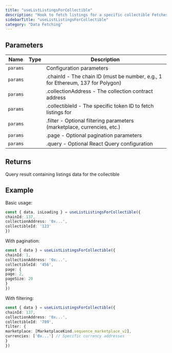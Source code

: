 ```yaml
---
title: "useListListingsForCollectible"
description: "Hook to fetch listings for a specific collectible Fetches active listings (sales) for a specific token from the marketplace with support for filtering and pagination."
sidebarTitle: "useListListingsForCollectible"
category: "Data Fetching"
---
```


## Parameters

| Name | Type | Description |
|------|------|-------------|
| `params` |  | Configuration parameters |
| `params` |  | .chainId - The chain ID (must be number, e.g., 1 for Ethereum, 137 for Polygon) |
| `params` |  | .collectionAddress - The collection contract address |
| `params` |  | .collectibleId - The specific token ID to fetch listings for |
| `params` |  | .filter - Optional filtering parameters (marketplace, currencies, etc.) |
| `params` |  | .page - Optional pagination parameters |
| `params` |  | .query - Optional React Query configuration |

## Returns

Query result containing listings data for the collectible

## Example

Basic usage:
```typescript
const { data, isLoading } = useListListingsForCollectible({
chainId: 137,
collectionAddress: '0x...',
collectibleId: '123'
})
```

With pagination:
```typescript
const { data } = useListListingsForCollectible({
chainId: 1,
collectionAddress: '0x...',
collectibleId: '456',
page: {
page: 2,
pageSize: 20
}
})
```

With filtering:
```typescript
const { data } = useListListingsForCollectible({
chainId: 137,
collectionAddress: '0x...',
collectibleId: '789',
filter: {
marketplace: [MarketplaceKind.sequence_marketplace_v2],
currencies: ['0x...'] // Specific currency addresses
}
})
```

